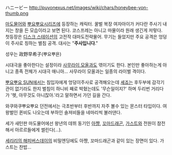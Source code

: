 ハニービー
http://puyonexus.net/images/wiki/chars/honeybee-yon-thumb.png

[[마도물어]]와 [[뿌요뿌요]]시리즈에 등장하는 캐릭터. 꿀벌 복장 여자아이가 커다란 주사기 내지는 창을 든 모습이라고 보면 된다. 코스프레는 아니고 마물이라 원래 생긴게 저렇다. 첫등장은 [[디스크 스테이션]]의 고전작 대마도전략물어. 무기는 들었지만 주요 공격은 엉덩이 주사로 칭하는 벌침 공격. 대사는 "'''주사입니다'''."

성우는 政野早希子(뿌요뿌욘)

시대극을 좋아한다는 설정이라 [[사무라이 모올]]과도 엮이기도 한다. 본인만 좋아하는게 아니고 종족 전체가 시대극 매니아... 사무라이 모올과는 일종의 라이벌 격이다.

[[뿌요뿌요 SUN]]에서는 침입자에게 엉덩이주사로 공격해오는데 [[셰죠]]는 후두부에 감각기관이 없기라도 한지 벌침이 하니비 째로 박혔는데도 '무슨일이지?' 하며 두리번 거리다가 '헷, 아무것도 아니잖아.'라고 말하면서 가던 길을 간다.

와쿠와쿠뿌요뿌요 던전에서는 극초반부터 후반까지 자주 볼수 있는 몬스터 타입이다. 여왕벌인 퀸비도 나오는데 부하인 솔져비들을 네마리씩 불러댄다.

세가 새턴판 마도물어에선 왕년의 데뷔 동기인 [[아쨩]], [[꼬마드래곤]], [[가스트]]와 전원이 참전해서 아르르들에게 썰린다(...).

[[세리리의 해피버스데이]]의 비밀엔딩에도 아쨩, 꼬마드래곤과 같이 있는 장면이 있다. 가스트는 찬밥...
